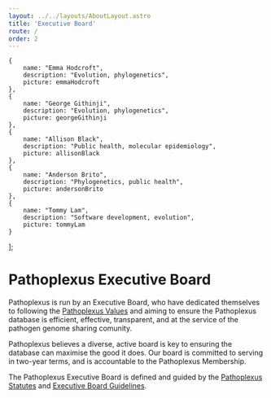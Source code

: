 ```yaml
---
layout: ../../layouts/AboutLayout.astro
title: 'Executive Board'
route: /
order: 2
---
```



    {
        name: "Emma Hodcroft",
        description: "Evolution, phylogenetics",
        picture: emmaHodcroft
    },
    {
        name: "George Githinji",
        description: "Evolution, phylogenetics",
        picture: georgeGithinji
    },
    {
        name: "Allison Black",
        description: "Public health, molecular epidemiology",
        picture: allisonBlack
    },
    {
        name: "Anderson Brito",
        description: "Phylogenetics, public health",
        picture: andersonBrito
    },
    {
        name: "Tommy Lam",
        description: "Software development, evolution",
        picture: tommyLam
    }
];

# Pathoplexus Executive Board

Pathoplexus is run by an Executive Board, who have dedicated themselves to following the 
[Pathoplexus Values](/about/governance/values)
and aiming to ensure the Pathoplexus database is efficient, effective, transparent, and at the service of the pathogen genome sharing comunity.

Pathoplexus believes a diverse, active board is key to ensuring the database can maximise the good it does.
Our board is committed to serving in two-year terms, and is accountable to the Pathoplexus Membership.

The Pathoplexus Executive Board is defined and guided by the [Pathoplexus Statutes](/about/governance/pathoplexus_statutes) and [Executive Board Guidelines](/about/governance/exec_board_guidelines).

<Team members={members} />
